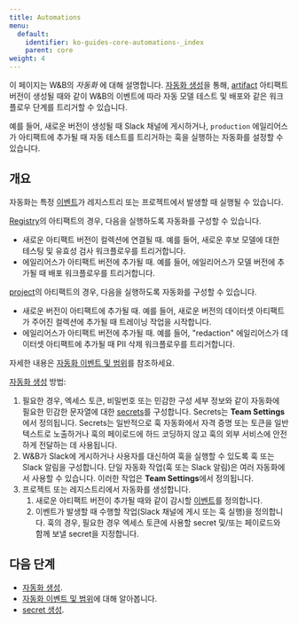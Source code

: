 ```yaml
---
title: Automations
menu:
  default:
    identifier: ko-guides-core-automations-_index
    parent: core
weight: 4
---
```



<Info>
<EnterpriseCloudOnly/>
</Info>

이 페이지는 W&B의 _자동화_ 에 대해 설명합니다. [자동화 생성](/ko/guides/core/automations/create-automations/)을 통해, [artifact](/ko/guides/artifacts/) 아티팩트 버전이 생성될 때와 같이 W&B의 이벤트에 따라 자동 모델 테스트 및 배포와 같은 워크플로우 단계를 트리거할 수 있습니다.

예를 들어, 새로운 버전이 생성될 때 Slack 채널에 게시하거나, `production` 에일리어스가 아티팩트에 추가될 때 자동 테스트를 트리거하는 훅을 실행하는 자동화를 설정할 수 있습니다.

## 개요
자동화는 특정 [이벤트](/ko/guides/core/automations/automation-events/)가 레지스트리 또는 프로젝트에서 발생할 때 실행될 수 있습니다.

[Registry](/ko/guides/core/registry/)의 아티팩트의 경우, 다음을 실행하도록 자동화를 구성할 수 있습니다.
- 새로운 아티팩트 버전이 컬렉션에 연결될 때. 예를 들어, 새로운 후보 모델에 대한 테스팅 및 유효성 검사 워크플로우를 트리거합니다.
- 에일리어스가 아티팩트 버전에 추가될 때. 예를 들어, 에일리어스가 모델 버전에 추가될 때 배포 워크플로우를 트리거합니다.

[project](/ko/guides/track/project-page/)의 아티팩트의 경우, 다음을 실행하도록 자동화를 구성할 수 있습니다.
- 새로운 버전이 아티팩트에 추가될 때. 예를 들어, 새로운 버전의 데이터셋 아티팩트가 주어진 컬렉션에 추가될 때 트레이닝 작업을 시작합니다.
- 에일리어스가 아티팩트 버전에 추가될 때. 예를 들어, "redaction" 에일리어스가 데이터셋 아티팩트에 추가될 때 PII 삭제 워크플로우를 트리거합니다.

자세한 내용은 [자동화 이벤트 및 범위](/ko/guides/core/automations/automation-events/)를 참조하세요.

[자동화 생성](/ko/guides/core/automations/create-automations/) 방법:

1. 필요한 경우, 엑세스 토큰, 비밀번호 또는 민감한 구성 세부 정보와 같이 자동화에 필요한 민감한 문자열에 대한 [secrets](/ko/guides/secrets/)를 구성합니다. Secrets는 **Team Settings**에서 정의됩니다. Secrets는 일반적으로 훅 자동화에서 자격 증명 또는 토큰을 일반 텍스트로 노출하거나 훅의 페이로드에 하드 코딩하지 않고 훅의 외부 서비스에 안전하게 전달하는 데 사용됩니다.
1. W&B가 Slack에 게시하거나 사용자를 대신하여 훅을 실행할 수 있도록 훅 또는 Slack 알림을 구성합니다. 단일 자동화 작업(훅 또는 Slack 알림)은 여러 자동화에서 사용할 수 있습니다. 이러한 작업은 **Team Settings**에서 정의됩니다.
1. 프로젝트 또는 레지스트리에서 자동화를 생성합니다.
    1. 새로운 아티팩트 버전이 추가될 때와 같이 감시할 [이벤트](#automation-events)를 정의합니다.
    1. 이벤트가 발생할 때 수행할 작업(Slack 채널에 게시 또는 훅 실행)을 정의합니다. 훅의 경우, 필요한 경우 엑세스 토큰에 사용할 secret 및/또는 페이로드와 함께 보낼 secret을 지정합니다.

## 다음 단계
- [자동화 생성](/ko/guides/core/automations/create-automations/).
- [자동화 이벤트 및 범위](/ko/guides/core/automations/automation-events/)에 대해 알아봅니다.
- [secret 생성](/ko/guides/secrets/).
